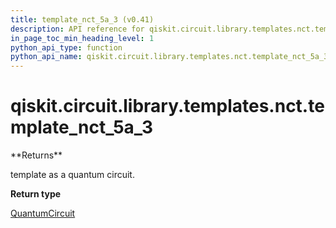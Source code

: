 ```yaml
---
title: template_nct_5a_3 (v0.41)
description: API reference for qiskit.circuit.library.templates.nct.template_nct_5a_3 in qiskit v0.41
in_page_toc_min_heading_level: 1
python_api_type: function
python_api_name: qiskit.circuit.library.templates.nct.template_nct_5a_3
---
```


<span id="qiskit-circuit-library-templates-nct-template-nct-5a-3" />

# qiskit.circuit.library.templates.nct.template\_nct\_5a\_3

<Function id="qiskit.circuit.library.templates.nct.template_nct_5a_3" isDedicatedPage={true} github="https://github.com/qiskit/qiskit/tree/stable/0.23/qiskit/circuit/library/templates/nct/template_nct_5a_3.py" signature="template_nct_5a_3()">
  **Returns**

  template as a quantum circuit.

  **Return type**

  [QuantumCircuit](qiskit.circuit.QuantumCircuit "qiskit.circuit.QuantumCircuit")
</Function>

